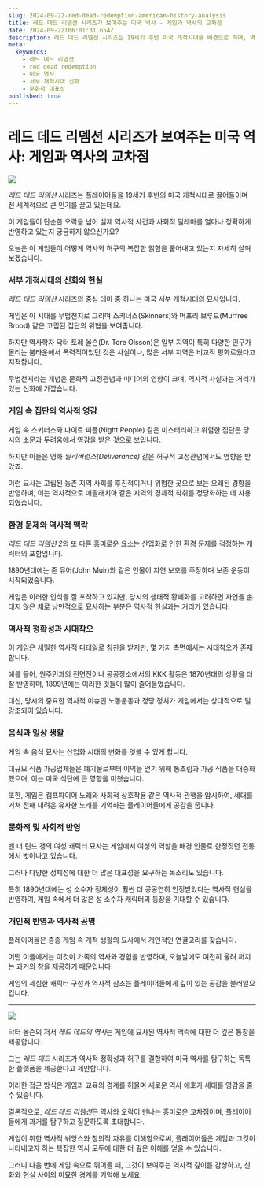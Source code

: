 ```yaml
---
slug: 2024-09-22-red-dead-redemption-american-history-analysis
title: 레드 데드 리뎀션 시리즈가 보여주는 미국 역사 - 게임과 역사의 교차점
date: 2024-09-22T06:01:31.654Z
description: 레드 데드 리뎀션 시리즈는 19세기 후반 미국 개척시대를 배경으로 하며, 역사적 사실과 허구를 결합하여 플레이어에게 몰입감 있는 경험을 제공합니다. 이 글에서는 게임이 어떻게 역사적 사건과 사회적 딜레마를 반영하고 있는지 탐구합니다.
meta:
  keywords:
    - 레드 데드 리뎀션
    - red dead redemption
    - 미국 역사
    - 서부 개척시대 신화
    - 문화적 대표성
published: true
---
```


# 레드 데드 리뎀션 시리즈가 보여주는 미국 역사: 게임과 역사의 교차점

![](https://blogger.googleusercontent.com/img/a/AVvXsEipt36lcRmf7J20HhyxH_i6826LwE6J_38Hy_LYE9pjyMtQWIkUOWZEY7469jGPIrk61lZt-eQOaYRma8aw5Xduo5-ShpnszAmw_ODW0M43LL4imOhQjbeuYXHiFTh-CWGdDXnsJ58RMbRMVdMl-5vq_YIP4p5tQ0f4ASFL01vKHRFUP0vUCIp3g2BLBjE)

*레드 데드 리뎀션* 시리즈는 플레이어들을 19세기 후반의 미국 개척시대로 끌어들이며 전 세계적으로 큰 인기를 끌고 있는데요.

이 게임들이 단순한 오락을 넘어 실제 역사적 사건과 사회적 딜레마를 얼마나 정확하게 반영하고 있는지 궁금하지 않으신가요?

오늘은 이 게임들이 어떻게 역사와 허구의 복잡한 얽힘을 풀어내고 있는지 자세히 살펴보겠습니다.

### 서부 개척시대의 신화와 현실

*레드 데드 리뎀션* 시리즈의 중심 테마 중 하나는 미국 서부 개척시대의 묘사입니다.

게임은 이 시대를 무법천지로 그리며 스키너스(Skinners)와 머프리 브루드(Murfree Brood) 같은 고립된 집단의 위협을 보여줍니다.

하지만 역사학자 닥터 토레 올슨(Dr. Tore Olsson)은 일부 지역이 특히 다양한 인구가 몰리는 붐타운에서 폭력적이었던 것은 사실이나, 많은 서부 지역은 비교적 평화로웠다고 지적합니다.

무법천지라는 개념은 문화적 고정관념과 미디어의 영향이 크며, 역사적 사실과는 거리가 있는 신화에 가깝습니다.

### 게임 속 집단의 역사적 영감

게임 속 스키너스와 나이트 피플(Night People) 같은 미스터리하고 위험한 집단은 당시의 소문과 두려움에서 영감을 받은 것으로 보입니다.

하지만 이들은 영화 *딜리버런스(Deliverance)* 같은 허구적 고정관념에서도 영향을 받았죠.

이런 묘사는 고립된 농촌 지역 사회를 후진적이거나 위험한 곳으로 보는 오래된 경향을 반영하며, 이는 역사적으로 애팔래치아 같은 지역의 경제적 착취를 정당화하는 데 사용되었습니다.

### 환경 문제와 역사적 맥락

*레드 데드 리뎀션 2*의 또 다른 흥미로운 요소는 산업화로 인한 환경 문제를 걱정하는 캐릭터의 포함입니다. 

1890년대에는 존 뮤어(John Muir)와 같은 인물이 자연 보호를 주장하며 보존 운동이 시작되었습니다.

게임은 이러한 인식을 잘 포착하고 있지만, 당시의 생태적 황폐화를 고려하면 자연을 손대지 않은 채로 낭만적으로 묘사하는 부분은 역사적 현실과는 거리가 있습니다.

### 역사적 정확성과 시대착오

이 게임은 세밀한 역사적 디테일로 칭찬을 받지만, 몇 가지 측면에서는 시대착오가 존재합니다.

예를 들어, 원주민과의 전면전이나 공공장소에서의 KKK 활동은 1870년대의 상황을 더 잘 반영하며, 1899년에는 이러한 것들이 많이 줄어들었습니다.

대신, 당시의 중요한 역사적 이슈인 노동운동과 정당 정치가 게임에서는 상대적으로 덜 강조되어 있습니다.

### 음식과 일상 생활

게임 속 음식 묘사는 산업화 시대의 변화를 엿볼 수 있게 합니다.

대규모 식품 가공업체들은 폐기물로부터 이익을 얻기 위해 통조림과 가공 식품을 대중화했으며, 이는 미국 식단에 큰 영향을 미쳤습니다.

또한, 게임은 캠프파이어 노래와 사회적 상호작용 같은 역사적 관행을 암시하여, 세대를 거쳐 전해 내려온 유사한 노래를 기억하는 플레이어들에게 공감을 줍니다.

### 문화적 및 사회적 반영

밴 더 린드 갱의 여성 캐릭터 묘사는 게임에서 여성의 역할을 배경 인물로 한정짓던 전통에서 벗어나고 있습니다. 

그러나 다양한 정체성에 대한 더 많은 대표성을 요구하는 목소리도 있습니다.

특히 1890년대에는 성 소수자 정체성이 훨씬 더 공공연히 인정받았다는 역사적 현실을 반영하여, 게임 속에서 더 많은 성 소수자 캐릭터의 등장을 기대할 수 있습니다.

### 개인적 반영과 역사적 공명

플레이어들은 종종 게임 속 개척 생활의 묘사에서 개인적인 연결고리를 찾습니다.

어떤 이들에게는 이것이 가족의 역사와 경험을 반영하며, 오늘날에도 여전히 울려 퍼지는 과거의 창을 제공하기 때문입니다.

게임의 세심한 캐릭터 구성과 역사적 참조는 플레이어들에게 깊이 있는 공감을 불러일으킵니다.

---

![](https://blogger.googleusercontent.com/img/a/AVvXsEhxsWHyZUE_Ve7wE3I8tJI_H-IgOybpn-Xh-O45yJgatRq1PtgXy567YVoT6xySquHTKy79smE8Jhm1nxbnT9awzbk4GOUsG_mbdqEgMRAfk-DeHnQEdCcPOBJLQJnHn-SLmMuQf7NOR5klPEZQdxHEsU0iLh6AmzDZWMT64fgHdTcCI5-9zKcRjJkfpnM)

닥터 올슨의 저서 *레드 데드의 역사*는 게임에 묘사된 역사적 맥락에 대한 더 깊은 통찰을 제공합니다.

그는 *레드 데드* 시리즈가 역사적 정확성과 허구를 결합하여 미국 역사를 탐구하는 독특한 플랫폼을 제공한다고 제안합니다.

이러한 접근 방식은 게임과 교육의 경계를 허물며 새로운 역사 애호가 세대를 영감을 줄 수 있습니다.

결론적으로, *레드 데드 리뎀션*은 역사와 오락이 만나는 흥미로운 교차점이며, 플레이어들에게 과거를 탐구하고 질문하도록 초대합니다.

게임이 취한 역사적 뉘앙스와 창의적 자유를 이해함으로써, 플레이어들은 게임과 그것이 나타내고자 하는 복잡한 역사 모두에 대한 더 깊은 이해를 얻을 수 있습니다.

그러니 다음 번에 게임 속으로 뛰어들 때, 그것이 보여주는 역사적 깊이를 감상하고, 신화와 현실 사이의 미묘한 경계를 기억해 보세요.

